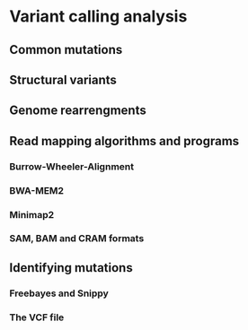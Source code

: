 # Variant calling analysis {#sec-variant-calling}

## Common mutations {.unnumbered}

## Structural variants {.unnumbered}

## Genome rearrengments {.unnumbered}

## Read mapping algorithms and programs {.unnumbered}

### Burrow-Wheeler-Alignment {.unnumbered}

### BWA-MEM2 {.unnumbered}

### Minimap2 {.unnumbered}

### SAM, BAM and CRAM formats {.unnumbered}

## Identifying mutations {.unnumbered}

### Freebayes and Snippy {.unnumbered}

### The VCF file {.unnumbered}


